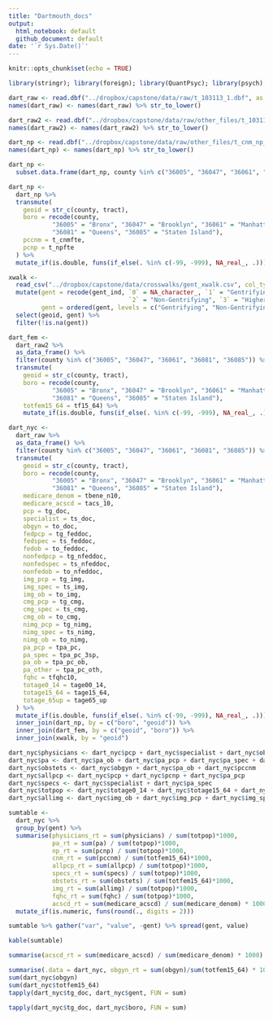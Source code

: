 ```yaml
---
title: "Dartmouth_docs"
output:
  html_notebook: default
  github_document: default
date: '`r Sys.Date()`'
---
```


```r
knitr::opts_chunk$set(echo = TRUE)
```

```r
library(stringr); library(foreign); library(QuantPsyc); library(psych); library(knitr); library(tidyverse)
```

```r
dart_raw <- read.dbf("../dropbox/capstone/data/raw/t_103113_1.dbf", as.is = TRUE)
names(dart_raw) <- names(dart_raw) %>% str_to_lower()

dart_raw2 <- read.dbf("../dropbox/capstone/data/raw/other_files/t_103113_2.dbf", as.is = T)
names(dart_raw2) <- names(dart_raw2) %>% str_to_lower()

dart_np <- read.dbf("../dropbox/capstone/data/raw/other_files/t_cnm_np_122013.dbf", as.is = T)
names(dart_np) <- names(dart_np) %>% str_to_lower()
```

```r
dart_np <-
  subset.data.frame(dart_np, county %in% c("36005", "36047", "36061", "36081", "36085"))

dart_np <-
  dart_np %>%
  transmute(
    geoid = str_c(county, tract),
    boro = recode(county, 
    		"36005" = "Bronx", "36047" = "Brooklyn", "36061" = "Manhattan", 
    		"36081" = "Queens", "36085" = "Staten Island"),
    pccnm = t_cnmfte, 
    pcnp = t_npfte
  ) %>%
  mutate_if(is.double, funs(if_else(. %in% c(-99, -999), NA_real_, .)))

```

```r
xwalk <- 
  read_csv("../dropbox/capstone/data/crosswalks/gent_xwalk.csv", col_types = cols(geoid = "c")) %>% 
  mutate(gent = recode(gent_ind, `0` = NA_character_, `1` = "Gentrifying", 
                                 `2` = "Non-Gentrifying", `3` = "Higher-Income"),
         gent = ordered(gent, levels = c("Gentrifying", "Non-Gentrifying", "Higher-Income"))) %>% 
  select(geoid, gent) %>% 
  filter(!is.na(gent))
```

```r
dart_fem <-
  dart_raw2 %>%
  as_data_frame() %>%
  filter(county %in% c("36005", "36047", "36061", "36081", "36085")) %>% 
  transmute(
    geoid = str_c(county, tract),
    boro = recode(county, 
    		"36005" = "Bronx", "36047" = "Brooklyn", "36061" = "Manhattan", 
    		"36081" = "Queens", "36085" = "Staten Island"),
    totfem15_64 = tf15_64) %>%
    mutate_if(is.double, funs(if_else(. %in% c(-99, -999), NA_real_, .)))
```

```r
dart_nyc <- 
  dart_raw %>% 
  as_data_frame() %>%
  filter(county %in% c("36005", "36047", "36061", "36081", "36085")) %>% 
  transmute(
    geoid = str_c(county, tract),
    boro = recode(county, 
    		"36005" = "Bronx", "36047" = "Brooklyn", "36061" = "Manhattan", 
    		"36081" = "Queens", "36085" = "Staten Island"),
    medicare_denom = tbene_n10,
    medicare_acscd = tacs_10,
    pcp = tg_doc,
    specialist = ts_doc,
    obgyn = to_doc,
    fedpcp = tg_feddoc,
    fedspec = ts_feddoc, 
    fedob = to_feddoc,
    nonfedpcp = tg_nfeddoc, 
    nonfedspec = ts_nfeddoc,
    nonfedob = to_nfeddoc,
    img_pcp = tg_img,
    img_spec = ts_img,
    img_ob = to_img, 
    cmg_pcp = tg_cmg,
    cmg_spec = ts_cmg, 
    cmg_ob = to_cmg, 
    nimg_pcp = tg_nimg,
    nimg_spec = ts_nimg,
    nimg_ob = to_nimg,
    pa_pcp = tpa_pc,
    pa_spec = tpa_pc_3sp,
    pa_ob = tpa_pc_ob,
    pa_other = tpa_pc_oth,
    fqhc = tfqhc10,
    totage0_14 = tage00_14,
    totage15_64 = tage15_64,
    totage_65up = tage65_up
  ) %>% 
  mutate_if(is.double, funs(if_else(. %in% c(-99, -999), NA_real_, .))) %>%
  inner_join(dart_np, by = c("boro", "geoid")) %>%
  inner_join(dart_fem, by = c("geoid", "boro")) %>%
  inner_join(xwalk, by = "geoid")

```


```r
dart_nyc$physicians <- dart_nyc$pcp + dart_nyc$specialist + dart_nyc$obgyn
dart_nyc$pa <- dart_nyc$pa_ob + dart_nyc$pa_pcp + dart_nyc$pa_spec + dart_nyc$pa_other
dart_nyc$obstets <- dart_nyc$obgyn + dart_nyc$pa_ob + dart_nyc$pccnm
dart_nyc$allpcp <- dart_nyc$pcp + dart_nyc$pcnp + dart_nyc$pa_pcp
dart_nyc$specs <- dart_nyc$specialist + dart_nyc$pa_spec
dart_nyc$totpop <- dart_nyc$totage0_14 + dart_nyc$totage15_64 + dart_nyc$totage_65up
dart_nyc$allimg <- dart_nyc$img_ob + dart_nyc$img_pcp + dart_nyc$img_spec
```

```r
sumtable <- 
  dart_nyc %>%
  group_by(gent) %>%
  summarise(physicians_rt = sum(physicians) / sum(totpop)*1000,
            pa_rt = sum(pa) / sum(totpop)*1000,
            np_rt = sum(pcnp) / sum(totpop)*1000,
            cnm_rt = sum(pccnm) / sum(totfem15_64)*1000,
            allpcp_rt = sum(allpcp) / sum(totpop)*1000,
            specs_rt = sum(specs) / sum(totpop)*1000,
            obstets_rt = sum(obstets) / sum(totfem15_64)*1000,
            img_rt = sum(allimg) / sum(totpop)*1000,
            fqhc_rt = sum(fqhc) / sum(totpop)*1000, 
            acscd_rt = sum(medicare_acscd) / sum(medicare_denom) * 1000) %>%
  mutate_if(is.numeric, funs(round(., digits = 2)))

sumtable %>% gather("var", "value", -gent) %>% spread(gent, value)

kable(sumtable)
```

```r
summarise(acscd_rt = sum(medicare_acscd) / sum(medicare_denom) * 1000)

summarise(.data = dart_nyc, obgyn_rt = sum(obgyn)/sum(totfem15_64) * 1000)
sum(dart_nyc$obgyn)
sum(dart_nyc$totfem15_64)
tapply(dart_nyc$tg_doc, dart_nyc$gent, FUN = sum)

tapply(dart_nyc$tg_doc, dart_nyc$boro, FUN = sum)
```
